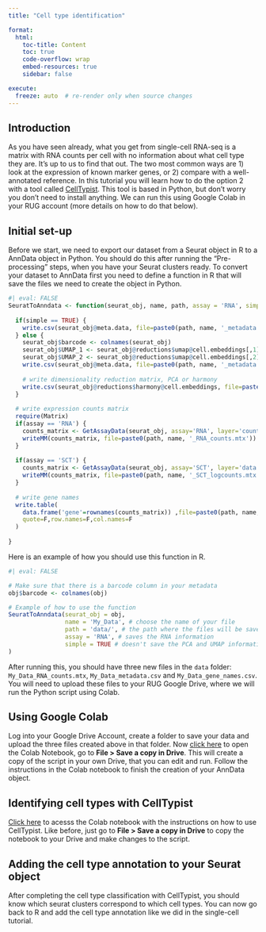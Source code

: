 ```yaml
---
title: "Cell type identification"

format: 
  html:
    toc-title: Content
    toc: true
    code-overflow: wrap
    embed-resources: true
    sidebar: false

execute:
  freeze: auto  # re-render only when source changes
---
```


## Introduction
As you have seen already, what you get from single-cell RNA-seq is a matrix with RNA counts per cell with no information about what cell type they are. It's up to us to find that out. The two most common ways are 1) look at the expression of known marker genes, or 2) compare with a well-annotated reference. In this tutorial you will learn how to do the option 2 with a tool called [CellTypist](https://github.com/Teichlab/celltypist){target="_blank"}. This tool is based in Python, but don't worry you don't need to install anything. We can run this using Google Colab in your RUG account (more details on how to do that below).

## Initial set-up
Before we start, we need to export our dataset from a Seurat object in R to a AnnData object in Python. You should do this after running the "Pre-processing" steps, when you have your Seurat clusters ready. To convert your dataset to AnnData first you need to define a function in R that will save the files we need to create the object in Python.

```r
#| eval: FALSE
SeuratToAnndata <- function(seurat_obj, name, path, assay = 'RNA', simple = FALSE) {
  
  if(simple == TRUE) {
    write.csv(seurat_obj@meta.data, file=paste0(path, name, '_metadata.csv'), quote=F, row.names=F)
  } else {
    seurat_obj$barcode <- colnames(seurat_obj)
    seurat_obj$UMAP_1 <- seurat_obj@reductions$umap@cell.embeddings[,1]
    seurat_obj$UMAP_2 <- seurat_obj@reductions$umap@cell.embeddings[,2]
    write.csv(seurat_obj@meta.data, file=paste0(path, name, '_metadata.csv'), quote=F, row.names=F)
    
    # write dimensionality reduction matrix, PCA or harmony
    write.csv(seurat_obj@reductions$harmony@cell.embeddings, file=paste0(path, name, '_pca_harmony.csv'), quote=F, row.names=F)
  }
  
  # write expression counts matrix
  require(Matrix)
  if(assay == 'RNA') {
    counts_matrix <- GetAssayData(seurat_obj, assay='RNA', layer='counts')
    writeMM(counts_matrix, file=paste0(path, name, '_RNA_counts.mtx'))
  }
  
  if(assay == 'SCT') {
    counts_matrix <- GetAssayData(seurat_obj, assay='SCT', layer='data')
    writeMM(counts_matrix, file=paste0(path, name, '_SCT_logcounts.mtx'))
  }
  
  # write gene names
  write.table(
    data.frame('gene'=rownames(counts_matrix)) ,file=paste0(path, name, '_gene_names.csv'),
    quote=F,row.names=F,col.names=F
  )
  
}
```

Here is an example of how you should use this function in R.

```r
#| eval: FALSE

# Make sure that there is a barcode column in your metadata
obj$barcode <- colnames(obj)

# Example of how to use the function
SeuratToAnndata(seurat_obj = obj,
                name = 'My_Data', # choose the name of your file
                path = 'data/', # the path where the files will be saved
                assay = 'RNA', # saves the RNA information
                simple = TRUE # doesn't save the PCA and UMAP information
)
```

After running this, you should have three new files in the `data` folder: `My_Data_RNA_counts.mtx`, `My_Data_metadata.csv` and `My_Data_gene_names.csv`. You will need to upload these files to your RUG Google Drive, where we will run the Python script using Colab.

## Using Google Colab
Log into your Google Drive Account, create a folder to save your data and upload the three files created above in that folder. Now [click here](https://colab.research.google.com/drive/1B0EYCImoOoE-T5OmBV-6feBGSRQ8bBt2?usp=sharing){target="_blank"} to open the Colab Notebook, go to **File > Save a copy in Drive**. This will create a copy of the script in your own Drive, that you can edit and run. Follow the instructions in the Colab notebook to finish the creation of your AnnData object.

## Identifying cell types with CellTypist
[Click here](https://colab.research.google.com/drive/11bztWKKO0U6IEtyoc2HN0CDx5NwFOVg1?usp=sharing){target="_blank"} to acesss the Colab notebook with the instructions on how to use CellTypist. Like before, just go to **File > Save a copy in Drive** to copy the notebook to your Drive and make changes to the script.

## Adding the cell type annotation to your Seurat object
After completing the cell type classification with CellTypist, you should know which seurat clusters correspond to which cell types. You can now go back to R and add the cell type annotation like we did in the single-cell tutorial.